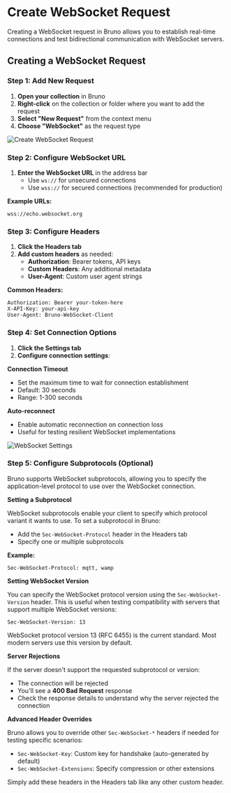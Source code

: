
# Create WebSocket Request

Creating a WebSocket request in Bruno allows you to establish real-time connections and test bidirectional communication with WebSocket servers.

## Creating a WebSocket Request

### Step 1: Add New Request

1. **Open your collection** in Bruno
2. **Right-click** on the collection or folder where you want to add the request
3. **Select "New Request"** from the context menu
4. **Choose "WebSocket"** as the request type

![Create WebSocket Request](/screenshots/send-request/ws/create-ws-req.webp)

### Step 2: Configure WebSocket URL

1. **Enter the WebSocket URL** in the address bar
   - Use `ws://` for unsecured connections
   - Use `wss://` for secured connections (recommended for production)

**Example URLs:**
```
wss://echo.websocket.org
```

### Step 3: Configure Headers

1. **Click the Headers tab**
2. **Add custom headers** as needed:
   - **Authorization**: Bearer tokens, API keys
   - **Custom Headers**: Any additional metadata
   - **User-Agent**: Custom user agent strings

**Common Headers:**
```
Authorization: Bearer your-token-here
X-API-Key: your-api-key
User-Agent: Bruno-WebSocket-Client
```

### Step 4: Set Connection Options

1. **Click the Settings tab**
2. **Configure connection settings**:

**Connection Timeout**
- Set the maximum time to wait for connection establishment
- Default: 30 seconds
- Range: 1-300 seconds

**Auto-reconnect**
- Enable automatic reconnection on connection loss
- Useful for testing resilient WebSocket implementations

![WebSocket Settings](/screenshots/send-request/ws/ws-settings.webp)

### Step 5: Configure Subprotocols (Optional)

Bruno supports WebSocket subprotocols, allowing you to specify the application-level protocol to use over the WebSocket connection.

**Setting a Subprotocol**

WebSocket subprotocols enable your client to specify which protocol variant it wants to use. To set a subprotocol in Bruno:
- Add the `Sec-WebSocket-Protocol` header in the Headers tab
- Specify one or multiple subprotocols

**Example:**
```
Sec-WebSocket-Protocol: mqtt, wamp
```

**Setting WebSocket Version**

You can specify the WebSocket protocol version using the `Sec-WebSocket-Version` header. This is useful when testing compatibility with servers that support multiple WebSocket versions:

```
Sec-WebSocket-Version: 13
```

<Callout type="info">
 WebSocket protocol version 13 (RFC 6455) is the current standard. Most modern servers use this version by default.
</Callout>

**Server Rejections**

If the server doesn't support the requested subprotocol or version:
- The connection will be rejected
- You'll see a **400 Bad Request** response
- Check the response details to understand why the server rejected the connection

**Advanced Header Overrides**

Bruno allows you to override other `Sec-WebSocket-*` headers if needed for testing specific scenarios:
- `Sec-WebSocket-Key`: Custom key for handshake (auto-generated by default)
- `Sec-WebSocket-Extensions`: Specify compression or other extensions

Simply add these headers in the Headers tab like any other custom header.

